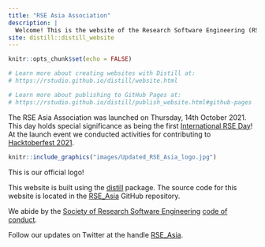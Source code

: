 ---
title: "RSE Asia Association"
description: |
  Welcome! This is the website of the Research Software Engineering (RSE) Asia Association. The RSE Asia Association is built as a project under the [Open Life Science program (OLS-4)](https://openlifesci.org/ols-4/projects-participants/#).
site: distill::distill_website
---

```{r setup, include=FALSE}
knitr::opts_chunk$set(echo = FALSE)

# Learn more about creating websites with Distill at:
# https://rstudio.github.io/distill/website.html

# Learn more about publishing to GitHub Pages at:
# https://rstudio.github.io/distill/publish_website.html#github-pages

```

The RSE Asia Association was launched on Thursday, 14th October 2021. This day holds special significance as being the first [International RSE Day](https://researchsoftware.org/council/intl-rse-day.html)!
At the launch event we conducted activities for contributing to [Hacktoberfest 2021](https://hacktoberfest.digitalocean.com/).
 

:::float-image

```{r out.width='130px', out.extra='style="float:left; padding:10px"', echo=FALSE}
knitr::include_graphics("images/Updated_RSE_Asia_logo.jpg")
```
This is our official logo!

:::

This website is built using the [distill](https://github.com/rstudio/distill) package. The source code for this website is located in the [RSE_Asia](https://github.com/rse-asia/RSE_Asia) GitHub repository.
 
We abide by the [Society of Research Software Engineering](https://society-rse.org/) [code of conduct](https://society-rse.org/about/code-of-conduct/). 

Follow our updates on Twitter at the handle [RSE_Asia](https://twitter.com/RSE_Asia/).
